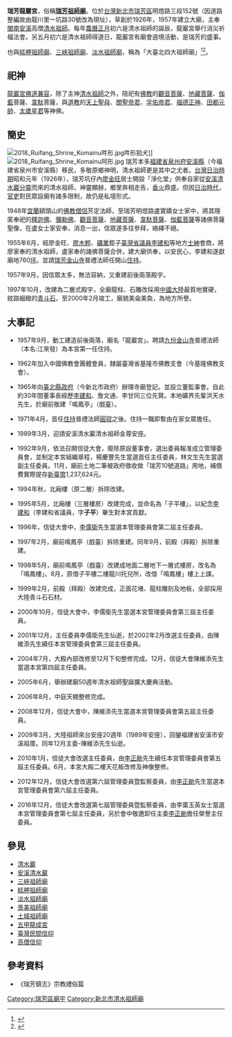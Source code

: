 {{Multiple issues|
{{Trivia|time=2021-02-07T10:02:00+00:00}}
{{Refimprove|time=2021-02-07T10:02:00+00:00}}
}}
{{東亞廟宇
| name = 瑞芳龍巖宮
| img = File:Ruifang Lungyen Temple 20160330.jpg
| img_capt = 瑞芳龍巖宮
| image_width = 250px
| location = {{TWN}}[[新北市|新北市]][[瑞芳區|瑞芳區]]龍川里一坑路30號
| god = [[清水祖師|清水祖師]]
| type = 
| struct =  
| open_year =1926年草創，1957年建廟
| cere_date =[[農曆|農曆]][[正月初六|正月初六]]（清水祖師聖誕） 
| mass_rapid_transit =
| bus = 
|}}
'''瑞芳龍巖宮'''，俗稱'''[[瑞芳祖師廟|瑞芳祖師廟]]'''。位於[[台灣|台灣]][[新北市|新北市]][[瑞芳區|瑞芳區]]明燈路三段152號（因道路整編故由龍川里一坑路30號改為現址），草創於1926年，1957年建立大廟，主奉[[閩南|閩南]][[安溪|安溪]]高僧[[清水祖師|清水祖師]]。每年[[農曆|農曆]][[正月|正月]]初六是清水祖師的誕辰，龍巖宮舉行消災祈福法會。另五月初六是清水祖師得道日，龍巖宮有廟會遶境活動，是瑞芳的盛事。

也與[[艋舺祖師廟|艋舺祖師廟]]、[[三峽祖師廟|三峽祖師廟]]、[[淡水祖師廟|淡水祖師廟]]，稱為「大臺北四大祖師廟」<ref>{{Cite web |url=http://www.rti.org.tw/m/program/detail/?recordId=299 |title=中央廣播電台 台灣故事館 |access-date=2015-06-15 |archive-url=https://web.archive.org/web/20150924092648/http://www.rti.org.tw/m/program/detail/?recordId=299 |archive-date=2015-09-24 |dead-url=yes }}</ref><ref>{{Cite web |url=https://www.peopo.org/news/368243 |title=公民新聞 淡水清水巖祖師廟 |access-date=2018-06-23 |archive-date=2018-06-23 |archive-url=https://web.archive.org/web/20180623193934/https://www.peopo.org/news/368243 |dead-url=no }}</ref>。

==祀神==
[[龍巖宮|龍巖宮]][[三教合一|佛道兼容]]，除了主神[[清水祖師|清水祖師]]之外，陪祀有[[佛教|佛教]]的[[觀音菩薩|觀音菩薩]]、[[地藏菩薩|地藏菩薩]]、[[伽藍|伽藍]]菩薩、[[韋馱|韋馱]]菩薩，與[[道教|道教]]的[[天上聖母|天上聖母]]、[[關聖帝君|關聖帝君]]、[[孚佑帝君|孚佑帝君]]、[[福德正神|福德正神]]、[[田都元帥|田都元帥]]、[[太歲星君|太歲星君]]等神佛。

==簡史==
[[File:2018_Ruifang_Shrine_Komainu吽形.jpg|right]]吽形狛犬]]
[[File:2018_Ruifang_Shrine_Komainu阿形.jpg|right]]
瑞芳本多[[福建省|福建省]][[泉州府|泉州府]][[安溪縣|安溪縣]]（今福建省泉州市安溪縣）移民，多敬原鄉神明，清水祖師更是其中之尤者。[[台灣日治時期|台灣日治時期]]昭和元年（1926年），瑞芳坑仔內[[廖金旺|廖金旺]]居士開設「淨化堂」供奉自家從[[安溪清水巖|安溪清水巖]][[分靈|分靈]]而來的清水祖師，神靈顯赫，鄉里奔相走告，[[香火|香火]]鼎盛。但因[[台灣日治時期|日治時代]]，[[官吏|官吏]]對民眾設廟有諸多限制，故仍是私壇形式。 

1948年[[宜蘭縣|宜蘭]]額頭山的[[佛教|佛教]][[僧侶|僧侶]]芳定法師，至瑞芳明燈路盧寶嬌女士家中，將其隱匿奉祀的[[釋迦佛|釋迦佛]]、[[彌勒佛|彌勒佛]]、[[觀音菩薩|觀音菩薩]]、[[地藏菩薩|地藏菩薩]]、[[韋馱菩薩|韋馱菩薩]]、[[伽藍菩薩|伽藍菩薩]]等諸佛菩薩聖像，在盧女士家安奉，消息一出，信眾遂多往參拜，絡繹不絕。

1955年6月，經廖金旺、[[廖木輕|廖木輕]]、[[礦業|礦業]]鉅子[[臺灣省議員|臺灣省議員]][[李建和|李建和]]等地方[[士紳|士紳]]會商，將廖家奉的清水祖師，盧家奉的諸佛菩薩合併，建大廟供奉，以安民心，李建和遂獻廟地760[[坪|坪]]。並請[[瑞芳金山寺|瑞芳金山寺]]普禮法師任開山[[住持|住持]]。

1957年9月，因信眾太多，無法容納，又重建前後兩落殿宇。

1997年10月，改建為二層式殿宇，全廟龍柱、石雕改採用[[中國大陸|中國大陸]]最質地實硬，紋路細緻的[[青斗石|青斗石]]，至2000年2月竣工，廟貌美侖美奐，為地方所譽。

==大事記==
*1957年9月，動工建造前後兩落，廟名「龍巖宮」。聘請[[九份金山寺|九份金山寺]]普禮法師（本名:江來發）為本宮第一任住持。

*1962年加入中國佛教會團體會員，隸屬臺灣省基隆市佛教支會（今基隆佛教支會）。

*1965年向[[臺北縣政府|臺北縣政府]]（今新北市政府）辦理寺廟登記。並設立董監事會。自此約30年間董事長經歷[[李建和|李建和]]、詹文通、李甘同三位先賢。本地礦界先輩洪天水先生，於廟前敬建「鳴鳳亭」（戲臺）。

*1971年4月，首任[[住持|住持]]普禮法師[[圓寂|圓寂]]之後。住持一職即暫由在家女眾擔任。

*1989年3月，迎請安溪清水巖清水祖師金尊安座。

*1992年9月，依法召開信徒大會，廢除原設董事會，選出委員報准成立管理委員會，並制定本宮組織章程，楊慶豐先生當選首任主任委員，林文生先生當選副主任委員。11月，廟前土地二筆被政府徵收做「瑞芳10號道路」用地，補償費實際提存[[新臺幣|新臺幣]]1,237,624元。

*1994年秋，北廂樓（原二層）拆除改建。

*1995年5月，北廂樓（三層樓房）改建完成，並命名為「子平樓」，以紀念[[李建和|李建和]]（李建和省議員，字'''子平'''）畢生對本宮貢獻。

*1996年，信徒大會中，[[李儒衛|李儒衛]]先生當選本管理委員會第二屆主任委員。

*1997年2月，廟前鳴鳳亭（戲臺）拆除重建。同年9月，前殿（拜殿）拆除重建。

*1998年5月，廟前鳴鳳亭（戲臺）改建成地面二層地下一層式樓房，改名為「鳴鳳樓」。8月，原借子平樓二樓龍川托兒所，改借「鳴鳳樓」樓上上課。

*1999年2月，前殿（拜殿）改建完成，正面花堵、龍柱雕刻及地板，全部採用大陸青斗石石材。

*2000年10月，信徒大會中，李儒衛先生當選本宮管理委員會第三屆主任委員。

*2001年12月，主任委員李儒衛先生仙逝，於2002年2月改選主任委員，由陳維添先生續任本宮管理委員會第三屆主任委員。

*2004年7月，大殿內部改修至12月下旬整修完成。12月，信徒大會陳維添先生當選本宮第四屆主任委員。

*2005年6月，舉辦建廟50週年清水祖師聖誕擴大慶典活動。

*2006年8月，中庭天棚整修完成。

*2008年12月，信徒大會中，陳維添先生當選本宮管理委員會第五屆主任委員。

*2009年3月，大陸祖師來台安座20週年（1989年安座），回鑾福建省安溪市安溪祖厝。同年12月主委-陳維添先生仙逝。

*2010年1月，信徒大會改選主任委員，由[[李正勛|李正勛]]先生續任本宮管理委員會第五屆主任委員。6月，本宮大殿二樓天花板改修及神像整修。

*2012年12月，信徒大會改選第六屆管理委員暨監察委員，由[[李正勛|李正勛]]先生當選本宮管理委員會第六屆主任委員。

*2016年12月，信徒大會改選第七屆管理委員暨監察委員，由李葉玉英女士當選本宮管理委員會第七屆主任委員，另於會中敬邀卸任主委[[李正勛|李正勛]]擔任榮譽主任委員。

==參見==
*[[清水巖|清水巖]]
*[[安溪清水巖|安溪清水巖]]
*[[三峽祖師廟|三峽祖師廟]]
*[[艋舺祖師廟|艋舺祖師廟]]
*[[淡水祖師廟|淡水祖師廟]]
*[[景美祖師廟|景美祖師廟]]
*[[土城祖師廟|土城祖師廟]]
*[[五甲龍成宮|五甲龍成宮]]
*[[臺灣民間信仰|臺灣民間信仰]]
*[[高僧信仰|高僧信仰]]

== 參考資料 ==
*《瑞芳鎮志》宗教禮俗篇



[[Category:瑞芳區廟宇|Category:瑞芳區廟宇]]
[[Category:新北市清水祖師廟|Category:新北市清水祖師廟]]